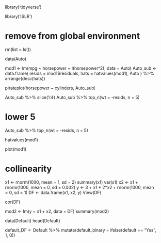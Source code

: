 library('tidyverse')

library('ISLR')

# remove from global environment
rm(list = ls())

data(Auto)

mod1 <- lm(mpg ~ horsepower + I(horsepower^2),
          data = Auto)
Auto_sub <- data.frame(
  resids = mod1$residuals,
  hats = hatvalues(mod1),
  Auto
) %>% arrange(desc(hats))     
          
pirateplot(horsepower ~ cylinders,
            Auto_sub)


Auto_sub %>% slice(1:4)
Auto_sub %>% top_n(wt = -resids, n = 5)

# lower 5
Auto_sub %>% top_n(wt = -resids, n = 5)


hatvalues(mod1)

plot(mod1)

# collinearity
x1 <- rnorm(1000, mean = 1, sd = 2)
summary(x1)
var(x1)
x2 <- x1 + rnorm(1000, mean = 0, sd = 0.002)
y <- 3 + x1 + 2*x2 + rnorm(1000, mean = 0, sd = 1)
DF <- data.frame(x1, x2, y)
View(DF)

cor(DF)


mod2 <- lm(y ~ x1 + x2, data = DF)
summary(mod2)

data(Default)
head(Default)

default_DF <- Default %>% mutate(default_binary = 
                                  ifelse(default == "Yes",
                                  1, 0))
                                  
